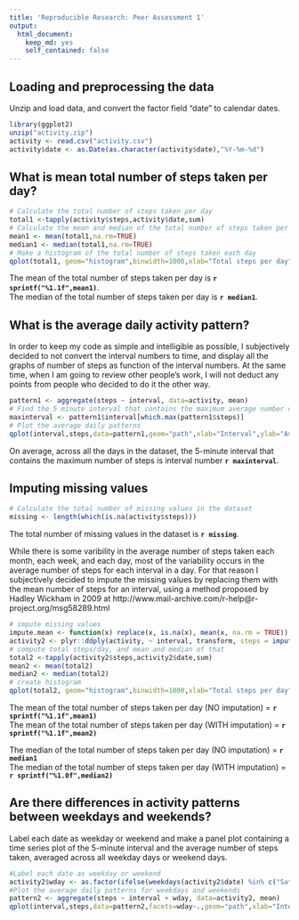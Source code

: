 ```yaml
---
title: 'Reproducible Research: Peer Assessment 1'
output:
  html_document:
    keep_md: yes
    self_contained: false
---
```


## Loading and preprocessing the data

Unzip and load data, and convert the factor field "date" to calendar dates.

```r
library(ggplot2)
unzip("activity.zip")
activity <- read.csv("activity.csv")
activity$date <- as.Date(as.character(activity$date),"%Y-%m-%d")
```

## What is mean total number of steps taken per day?

```r
# Calculate the total number of steps taken per day
total1 <-tapply(activity$steps,activity$date,sum)
# Calculate the mean and median of the total number of steps taken per day
mean1 <- mean(total1,na.rm=TRUE)
median1 <- median(total1,na.rm=TRUE)
# Make a histogram of the total number of steps taken each day
qplot(total1, geom="histogram",binwidth=1000,xlab="Total steps per day",ylab="Number of days")
```

The mean of the total number of steps taken per day is **`r sprintf("%1.1f",mean1)`**.  
The median of the total number of steps taken per day is **`r median1`**.  

## What is the average daily activity pattern?
In order to keep my code as simple and intelligible as possible, I subjectively decided to not convert the interval numbers to time, and display all the graphs of number of steps as function of the interval numbers. At the same time, when I am going to review other people's work, I will not deduct any points from people who decided to do it the other way.

```r
pattern1 <- aggregate(steps ~ interval, data=activity, mean)
# Find the 5 minute interval that contains the maximum average number of steps
maxinterval <- pattern1$interval[which.max(pattern1$steps)]
# Plot the average daily patterns
qplot(interval,steps,data=pattern1,geom="path",xlab="Interval",ylab="Average no of steps/interval")
```

On average, across all the days in the dataset, the 5-minute interval that contains the maximum number of steps is interval number **`r maxinterval`**.

## Imputing missing values

```r
# Calculate the total number of missing values in the dataset
missing <- length(which(is.na(activity$steps)))
```
The total number of missing values in the dataset is **`r missing`**. 

While there is some varibility in the average number of steps taken each month, each week, and each day, most of the variability occurs in the average number of steps for each interval in a day. For that reason I subjectively decided to impute the missing values by replacing them with the mean number of steps for an interval, using a method proposed by Hadley Wickham in 2009 at http://www.mail-archive.com/r-help@r-project.org/msg58289.html

```r
# impute missing values
impute.mean <- function(x) replace(x, is.na(x), mean(x, na.rm = TRUE))
activity2 <- plyr::ddply(activity, ~ interval, transform, steps = impute.mean(steps))
# compute total steps/day, and mean and median of that
total2 <-tapply(activity2$steps,activity2$date,sum)
mean2 <- mean(total2)
median2 <- median(total2)
# create histogram
qplot(total2, geom="histogram",binwidth=1000,xlab="Total steps per day",ylab="Number of days")
```

The mean of the total number of steps taken per day (NO imputation) = **`r sprintf("%1.1f",mean1)`**  
The mean of the total number of steps taken per day (WITH imputation) = **`r sprintf("%1.1f",mean2)`**  

The median of the total number of steps taken per day (NO imputation) = **`r median1`**  
The median of the total number of steps taken per day (WITH imputation) = **`r sprintf("%1.0f",median2)`**  

## Are there differences in activity patterns between weekdays and weekends?
Label each date as weekday or weekend and make a panel plot containing a time series plot of the 5-minute interval and the average number of steps taken, averaged across all weekday days or weekend days.

```r
#Label each date as weekday or weekend
activity2$wday <- as.factor(ifelse(weekdays(activity2$date) %in% c("Saturday","Sunday"), "weekend", "weekday"))
#Plot the average daily patterns for weekdays and weekends
pattern2 <- aggregate(steps ~ interval + wday, data=activity2, mean)
qplot(interval,steps,data=pattern2,facets=wday~.,geom="path",xlab="Interval",ylab="Average no of steps/interval")
```
